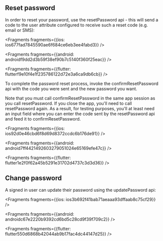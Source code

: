 ## Reset password
In order to reset your password, use the resetPassword api - this will send a code to the user attribute configured to receive such a reset code (e.g. email or SMS):




<Fragments fragments={{ios: ios677fad7845590ae6f684ce6eb3ee4fabd3}} />



<Fragments fragments={{android: androidf9dd2d3b59f38ef90b7c5140f360f25eac}} />



<Fragments fragments={{flutter: flutterf9e10f4e1f235786122d72e3a6ca9db6cb}} />

To complete the password reset process, invoke the confirmResetPassword api with the code you were sent and the new password you want.

<Callout>
Note that you must call confirmResetPassword in the same app session as you call resetPassword. If you close the app, you'll need to call resetPassword again.
As a result, for testing purposes, you'll at least need an input field where you can enter the code sent by the resetPassword api and feed it to confirmResetPassword.
</Callout>




<Fragments fragments={{ios: ios92d0e46cbd6f8d69d8372ccdc6b176de91}} />



<Fragments fragments={{android: android7ff4421492603279051024e65169efe47c}} />



<Fragments fragments={{flutter: flutter1e2f0f62a45b5291e31702d4737c3d3d36}} />

## Change password
A signed in user can update their password using the updatePassword api:




<Fragments fragments={{ios: ios3b692f41bab71aeaaa93dffaab8c75cf29}} />



<Fragments fragments={{android: androidc67e2220b9392cd6bd5c28cd9f39f709c2}} />



<Fragments fragments={{flutter: flutter550d6868b42044ab9b17fac4dc44147d25}} />
